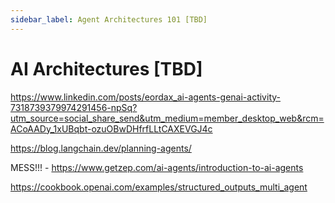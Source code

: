 ```yaml
---
sidebar_label: Agent Architectures 101 [TBD]
---
```


# AI Architectures [TBD]

https://www.linkedin.com/posts/eordax_ai-agents-genai-activity-7318739379974291456-npSq?utm_source=social_share_send&utm_medium=member_desktop_web&rcm=ACoAADy_1xUBqbt-ozuOBwDHfrfLLtCAXEVGJ4c

https://blog.langchain.dev/planning-agents/


MESS!!! - https://www.getzep.com/ai-agents/introduction-to-ai-agents

https://cookbook.openai.com/examples/structured_outputs_multi_agent